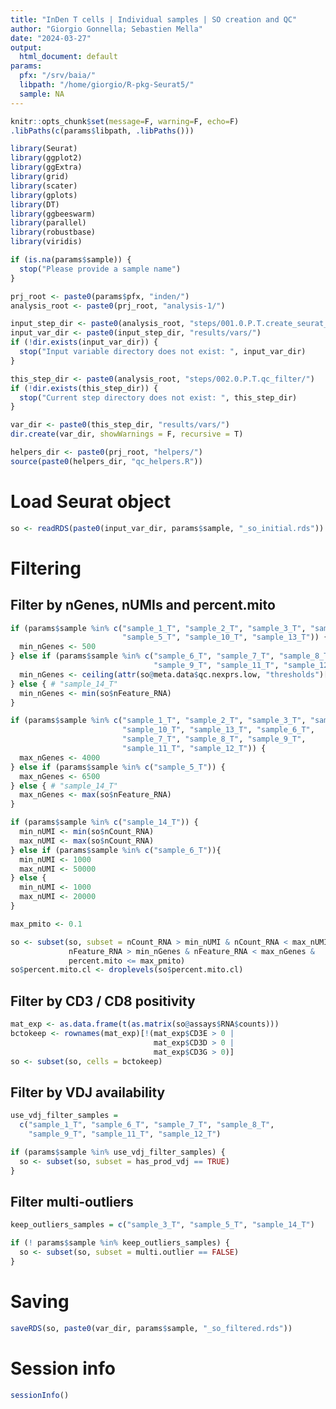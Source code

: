 ```yaml
---
title: "InDen T cells | Individual samples | SO creation and QC"
author: "Giorgio Gonnella; Sebastien Mella"
date: "2024-03-27"
output:
  html_document: default
params:
  pfx: "/srv/baia/"
  libpath: "/home/giorgio/R-pkg-Seurat5/"
  sample: NA
---
```


```r
knitr::opts_chunk$set(message=F, warning=F, echo=F)
.libPaths(c(params$libpath, .libPaths()))

library(Seurat)
library(ggplot2)
library(ggExtra)
library(grid)
library(scater)
library(gplots)
library(DT)
library(ggbeeswarm)
library(parallel)
library(robustbase)
library(viridis)

if (is.na(params$sample)) {
  stop("Please provide a sample name")
}

prj_root <- paste0(params$pfx, "inden/")
analysis_root <- paste0(prj_root, "analysis-1/")

input_step_dir <- paste0(analysis_root, "steps/001.0.P.T.create_seurat_obj/")
input_var_dir <- paste0(input_step_dir, "results/vars/")
if (!dir.exists(input_var_dir)) {
  stop("Input variable directory does not exist: ", input_var_dir)
}

this_step_dir <- paste0(analysis_root, "steps/002.0.P.T.qc_filter/")
if (!dir.exists(this_step_dir)) {
  stop("Current step directory does not exist: ", this_step_dir)
}

var_dir <- paste0(this_step_dir, "results/vars/")
dir.create(var_dir, showWarnings = F, recursive = T)

helpers_dir <- paste0(prj_root, "helpers/")
source(paste0(helpers_dir, "qc_helpers.R"))
```

# Load Seurat object

```r
so <- readRDS(paste0(input_var_dir, params$sample, "_so_initial.rds"))
```

# Filtering

## Filter by nGenes, nUMIs and percent.mito

```r
if (params$sample %in% c("sample_1_T", "sample_2_T", "sample_3_T", "sample_4_T",
                         "sample_5_T", "sample_10_T", "sample_13_T")) {
  min_nGenes <- 500
} else if (params$sample %in% c("sample_6_T", "sample_7_T", "sample_8_T",
                                "sample_9_T", "sample_11_T", "sample_12_T")) {
  min_nGenes <- ceiling(attr(so@meta.data$qc.nexprs.low, "thresholds")["lower"])
} else { # "sample_14_T"
  min_nGenes <- min(so$nFeature_RNA)
}
```

```r
if (params$sample %in% c("sample_1_T", "sample_2_T", "sample_3_T", "sample_4_T",
                         "sample_10_T", "sample_13_T", "sample_6_T",
                         "sample_7_T", "sample_8_T", "sample_9_T",
                         "sample_11_T", "sample_12_T")) {
  max_nGenes <- 4000
} else if (params$sample %in% c("sample_5_T")) {
  max_nGenes <- 6500
} else { # "sample_14_T"
  max_nGenes <- max(so$nFeature_RNA)
}
```

```r
if (params$sample %in% c("sample_14_T")) {
  min_nUMI <- min(so$nCount_RNA)
  max_nUMI <- max(so$nCount_RNA)
} else if (params$sample %in% c("sample_6_T")){
  min_nUMI <- 1000
  max_nUMI <- 50000
} else {
  min_nUMI <- 1000
  max_nUMI <- 20000
}
```

```r
max_pmito <- 0.1
```

```r
so <- subset(so, subset = nCount_RNA > min_nUMI & nCount_RNA < max_nUMI &
             nFeature_RNA > min_nGenes & nFeature_RNA < max_nGenes &
             percent.mito <= max_pmito)
so$percent.mito.cl <- droplevels(so$percent.mito.cl)
```

## Filter by CD3 / CD8 positivity

```r
mat_exp <- as.data.frame(t(as.matrix(so@assays$RNA$counts)))
bctokeep <- rownames(mat_exp)[!(mat_exp$CD3E > 0 |
                                mat_exp$CD3D > 0 |
                                mat_exp$CD3G > 0)]
so <- subset(so, cells = bctokeep)
```

## Filter by VDJ availability

```r
use_vdj_filter_samples =
  c("sample_1_T", "sample_6_T", "sample_7_T", "sample_8_T",
    "sample_9_T", "sample_11_T", "sample_12_T")

if (params$sample %in% use_vdj_filter_samples) {
  so <- subset(so, subset = has_prod_vdj == TRUE)
}
```

## Filter multi-outliers

```r
keep_outliers_samples = c("sample_3_T", "sample_5_T", "sample_14_T")

if (! params$sample %in% keep_outliers_samples) {
  so <- subset(so, subset = multi.outlier == FALSE)
}
```

# Saving

```r
saveRDS(so, paste0(var_dir, params$sample, "_so_filtered.rds"))
```

# Session info

```r
sessionInfo()
```

